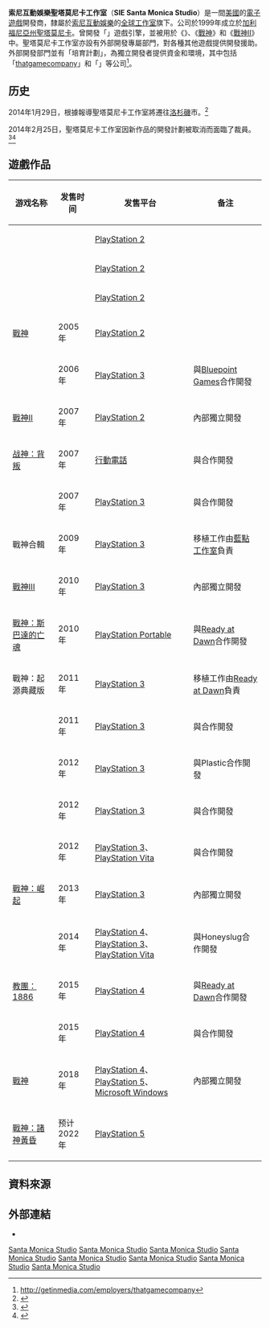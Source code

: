 {{noteTA
|T = zh-cn:索尼互动娱乐圣莫尼卡工作室; zh-tw:索尼互動娛樂聖塔莫尼卡工作室;
|1 = zh-cn:圣莫尼卡; zh-tw:聖塔莫尼卡;
}}
{{Infobox company
| name             = 索尼互動娛樂聖塔莫尼卡工作室
| name_en          =SIE Santa Monica Studio
| caption          = 
| type             = 開發分公司
| genre            = 
| foundation       = 1999年
| founder          = 
| location_city    = [[加州|加州]][[洛杉磯|洛杉磯]]
| location_country = {{USA}}
| area_served      = 
| key_people       = Shannon Studstill（工作室總監）<br>Chacko Sonny（外部工作室總監）<br>Tim Moss（技術工作室總監）
| industry         = [[電子遊戲產業|互動娛樂]]
| products         = 《[[戰神系列|戰神]]》系列<br>《[[PlayStation明星大亂鬥|PlayStation明星大亂鬥]]》<br>《[[教團：1886|教團：1886]] 》
| services         = 電子遊戲開發
| owner            = [[索尼|索尼]]
| num_employees    = 250人<ref>http://sms.playstation.com/news/time-to-move/</ref>
| parent           = [[索尼互動娛樂全球工作室|SIE全球工作室]]
| homepage         = {{Official website|http://sms.playstation.com/}}
}}
'''索尼互動娛樂聖塔莫尼卡工作室'''（'''SIE Santa Monica Studio'''）是一間[[美國|美國]]的[[電子遊戲|電子遊戲]]開發商，隸屬於[[索尼互動娛樂|索尼互動娛樂]]的[[索尼互動娛樂全球工作室|全球工作室]]旗下。公司於1999年成立於[[加利福尼亞州|加利福尼亞州]][[聖塔莫尼卡|聖塔莫尼卡]]。曾開發「{{link-en|Kinetica  engine|SIE_Santa_Monica_Studio#Kinetica_game_engine}}」遊戲引擎，並被用於《{{link-en|Kinetica|Kinetica}}》、《[[戰神_(遊戲)|戰神]]》和《[[戰神II|戰神II]]》中。聖塔莫尼卡工作室亦設有外部開發專屬部門，對各種其他遊戲提供開發援助。外部開發部門並有「培育計劃」，為獨立開發者提供資金和環境，其中包括「[[thatgamecompany|thatgamecompany]]」和「{{le|Giant Sparrow}}」等公司<ref>http://getinmedia.com/employers/thatgamecompany</ref>。

== 历史 ==
2014年1月29日，根據報導聖塔莫尼卡工作室將遷往[[洛杉磯|洛杉磯]]市{{link-en|布來亞維斯塔|Playa Vista, Los Angeles}}。<ref>{{cite web|url=http://sms.playstation.com/news/time-to-move/|title=A Peek At Our New Studio, expanding|last=Purchese|first=Robert|date=2014-01-29|work=[[Eurogamer|Eurogamer]]|publisher=Gamer Network|accessdate=2014-01-29}}</ref>

2014年2月25日，聖塔莫尼卡工作室因新作品的開發計劃被取消而面臨了裁員。<ref>{{cite web|url=http://www.gamasutra.com/view/news/211662/Sony_Santa_Monica_hit_by_layoffs.php|title=Sony Santa Monica hit by layoffs|last=Nutt|first=Christian|date=2014-02-25|work=[[Gamasutra|Gamasutra]]|publisher=Think Services|accessdate=2014-02-26}}</ref><ref>{{cite web|url=http://www.eurogamer.net/articles/2014-02-26-god-of-war-developer-sony-santa-monica-suffers-layoffs|title=God of War developer Sony Santa Monica suffers layoffs|last=Yin-Poole|first=Wesley|date=2014-02-27|work=[[Eurogamer|Eurogamer]]|publisher=Gamer Network|accessdate=2014-02-27}}</ref>

== 遊戲作品 ==
{|class="wikitable sortable"
|-
! scope="col" | 游戏名称
! scope="col" | 发售时间
! scope="col" | 发售平台
! scope="col" | 备注
|-
! scope="row" | {{link-en|Kinetica|Kinetica}}
| {{nowrap|2001年}}
| [[PlayStation_2|PlayStation 2]]
| 
|-
! scope="row" | {{link-en|怪獸大激戰|War of the Monsters}}
| {{nowrap|2003年}}
| [[PlayStation_2|PlayStation 2]]
| 
|-
! scope="row" | {{link-en|Downhill Domination|Downhill Domination}}
| {{nowrap|2003年}}
| [[PlayStation_2|PlayStation 2]]
| 
|-
! scope="row" | [[戰神_(遊戲)|戰神]] 
| 2005年
| [[PlayStation_2|PlayStation 2]]
| 
|-
! scope="row" | {{link-en|細胞保衛戰|Blast Factor}}
| 2006年
| [[PlayStation_3|PlayStation 3]]
| 與[[Bluepoint_Games|Bluepoint Games]]合作開發
|-
! scope="row" | [[戰神II|戰神II]] 
| 2007年
| [[PlayStation_2|PlayStation 2]]
| 內部獨立開發
|-
! scope="row" | [[战神：背叛|战神：背叛]] 
| 2007年
| [[行動電話|行動電話]]
| 與{{le|Javaground}}合作開發
|-
! scope="row" | {{link-en|戰鷹|Warhawk (2007 video game)}}
| 2007年
| [[PlayStation_3|PlayStation 3]]
| 與{{le|Incognito Entertainment}}合作開發
|-
! scope="row" | 戰神合輯 
| 2009年
| [[PlayStation_3|PlayStation 3]]
| 移植工作由[[Bluepoint_Games|藍點工作室]]負責
|-
! scope="row" | [[戰神III|戰神III]] 
| 2010年
| [[PlayStation_3|PlayStation 3]]
| 內部獨立開發
|-
! scope="row" | [[戰神：斯巴達的亡魂|戰神：斯巴達的亡魂]] 
| 2010年
| [[PlayStation_Portable|PlayStation Portable]]
| 與[[Ready_at_Dawn|Ready at Dawn]]合作開發
|-
! scope="row" | 戰神：起源典藏版 
| 2011年
| [[PlayStation_3|PlayStation 3]]
| 移植工作由[[Ready_at_Dawn|Ready at Dawn]]負責
|-
! scope="row" | {{link-en|狂歡島|Carnival Island}}
| 2011年
| [[PlayStation_3|PlayStation 3]]
| 與{{le|Magic Pixel Games}}合作開發
|-
! scope="row" | {{link-en|曼陀罗 (游戏)|Datura (video game)|曼陀罗}}
| 2012年
| [[PlayStation_3|PlayStation 3]]
| 與Plastic合作開發
|-
! scope="row" | {{link-en|星戰神鷹|Starhawk (2012 video game)|-{zh-hans:星际战鹰;zh-hant:星戰神鷹}-}}
| 2012年
| [[PlayStation_3|PlayStation 3]]
| 與{{le|LightBox Interactive}}合作開發
|-
! scope="row" | {{nowrap|[[PlayStation明星大亂鬥|PlayStation明星大亂鬥]]}} 
| 2012年
| [[PlayStation_3|PlayStation 3]]、[[PlayStation_Vita|PlayStation Vita]]
| 與{{le|SuperBot Entertainment}}合作開發
|-
! scope="row" | [[戰神：崛起|戰神：崛起]] 
| 2013年
| [[PlayStation_3|PlayStation 3]]
| 內部獨立開發
|-
! scope="row" | {{link-en|Hohokum|Hohokum}}
| 2014年
|[[PlayStation_4|PlayStation 4]]、[[PlayStation_3|PlayStation 3]]、[[PlayStation_Vita|PlayStation Vita]]
| 與Honeyslug合作開發
|-
! scope="row" | [[教團：1886|教團：1886]] 
| 2015年
| [[PlayStation_4|PlayStation 4]]
| 與[[Ready_at_Dawn|Ready at Dawn]]合作開發
|-
! scope="row" | {{link-en|萬眾狂歡|Everybody's Gone to the Rapture}}
| 2015年
| [[PlayStation_4|PlayStation 4]]
| 與{{le|The Chinese Room}}合作開發
|-
![[戰神_(2018年遊戲)|戰神]]
|2018年
|[[PlayStation_4|PlayStation 4]]、[[PlayStation_5|PlayStation 5]]、[[Microsoft_Windows|Microsoft Windows]]
| 內部獨立開發
|-
![[戰神：諸神黃昏|戰神：諸神黃昏]]
|预计2022年
|[[PlayStation_5|PlayStation 5]]
|
|}

==資料來源 ==
{{Reflist}}

==外部連結==
*{{Official website|http://sms.playstation.com}}

{{索尼互动娱乐全球工作室}}
{{戰神系列}}
{{Portal bar|美國|加州|電子遊戲|索尼|企業}}
{{DEFAULTSORT:Sie Santa Monica Studio}}
[[Category:1999年美國建立|Santa Monica Studio]]
[[Category:1999年開業電子遊戲公司|Santa Monica Studio]]
[[Category:美國電子遊戲公司|Santa Monica Studio]]
[[Category:美國品牌|Santa Monica Studio]]
[[Category:加利福尼亞州公司|Santa Monica Studio]]
[[Category:電子遊戲開發公司|Santa Monica Studio]]
[[Category:第一方開發商|Santa Monica Studio]]
[[Category:索尼互動娛樂遊戲製作工作室|Santa Monica Studio]]